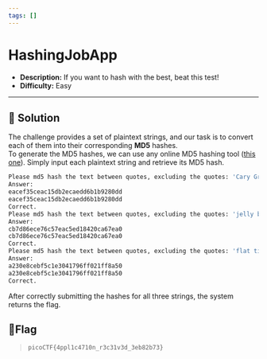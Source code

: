 ---
tags: []
---
# HashingJobApp 

- **Description:** If you want to hash with the best, beat this test!
- **Difficulty:** Easy

---

## 🔎 Solution
The challenge provides a set of plaintext strings, and our task is to convert each of them into their corresponding **MD5** hashes.  
To generate the MD5 hashes, we can use any online MD5 hashing tool ([this one](https://md5decrypt.net/)). Simply input each plaintext string and retrieve its MD5 hash.
```bash
Please md5 hash the text between quotes, excluding the quotes: 'Cary Grant'
Answer: 
eacef35ceac15db2ecaedd6b1b9280dd
eacef35ceac15db2ecaedd6b1b9280dd
Correct.
Please md5 hash the text between quotes, excluding the quotes: 'jelly beans'
Answer: 
cb7d86ece76c57eac5ed18420ca67ea0
cb7d86ece76c57eac5ed18420ca67ea0
Correct.
Please md5 hash the text between quotes, excluding the quotes: 'flat tire'
Answer: 
a230e8cebf5c1e3041796ff021ff8a50
a230e8cebf5c1e3041796ff021ff8a50
Correct.
```

After correctly submitting the hashes for all three strings, the system returns the flag.

## 🚩Flag
> `picoCTF{4ppl1c4710n_r3c31v3d_3eb82b73}`

                                                                                                                      



